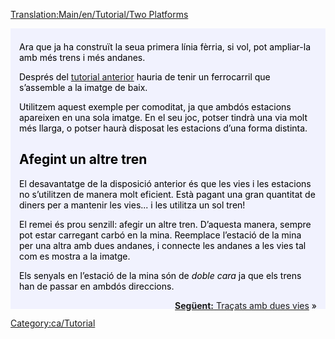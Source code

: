 [[Translation:Main/en/Tutorial/Two Platforms]]{{en/-}}
{{en/Tabs|2|1
|Tutorial/Dues andanes/Ca|1. Dues andanes<!--
-->|Tutorial/Dues vies/Ca|2. Dues vies}}
<div style="padding:.5em 1em 1em 1em; border-top:none; background-color:#f1f2fe; color:#000;">
{{ca/Tutorial}}
Ara que ja ha construït la seua primera línia fèrria, si vol, pot ampliar-la amb més trens i més andanes.

Després del [[Main/ca/Tutorial|tutorial anterior]] hauria de tenir un ferrocarril que s’assemble a la imatge de baix.
{{en/Phototable|[[File:en/Singletrain.png|400px]]|Dues estacions d’una andana i un tren.|none}}

Utilitzem aquest exemple per comoditat, ja que ambdós estacions apareixen en una sola imatge. En el seu joc, potser tindrà una via molt més llarga, o potser haurà disposat les estacions d’una forma distinta.

== Afegint un altre tren ==
El desavantatge de la disposició anterior és que les vies i les estacions no s’utilitzen de manera molt eficient. Està pagant una gran quantitat de diners per a mantenir les vies... i les utilitza un sol tren!

El remei és prou senzill: afegir un altre tren. D’aquesta manera, sempre pot estar carregant carbó en la mina. Reemplace l’estació de la mina per una altra amb dues andanes, i connecte les andanes a les vies tal com es mostra a la imatge.
{{en/Phototable|[[File:en/TwotrainsOnetrack.png|400px]]|Estació de la mina, ara amb dues andanes.|none}}

Els senyals en l’estació de la mina són de ''doble cara'' ja que els trens han de passar en ambdós direccions.

<span style="float: right">[[Main/ca/Tutorial/Dues vies|'''Següent:''' Traçats amb dues vies]] &raquo;</span>
</div>
[[Category:ca/Tutorial]]